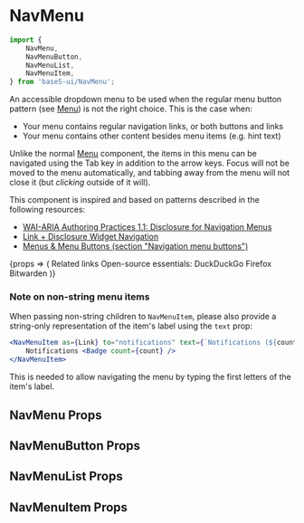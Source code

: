 

<Meta title="Components/Menu (Nav)" component={NavMenu} />

# NavMenu

```jsx
import {
	NavMenu,
	NavMenuButton,
	NavMenuList,
	NavMenuItem,
} from 'base5-ui/NavMenu';
```

An accessible dropdown menu to be used when the regular menu button pattern (see [Menu](src-menu-readme)) is not the right choice.
This is the case when:

-   Your menu contains regular navigation links, or both buttons and links
-   Your menu contains other content besides menu items (e.g. hint text)

Unlike the normal [Menu](src-menu-readme) component, the items in this menu can be navigated using the Tab key in addition to the arrow keys. Focus will not be moved to the menu automatically, and tabbing away from the menu will not close it (but _clicking_ outside of it will).

This component is inspired and based on patterns described in the following resources:

-   [WAI-ARIA Authoring Practices 1.1: Disclosure for Navigation Menus](https://www.w3.org/TR/wai-aria-practices-1.1/examples/disclosure/disclosure-navigation.html)
-   [Link + Disclosure Widget Navigation](https://adrianroselli.com/2019/06/link-disclosure-widget-navigation.html)
-   [Menus & Menu Buttons (section "Navigation menu buttons")](https://inclusive-components.design/menus-menu-buttons/#navigationmenubuttons)

<Canvas>
	<Story
		name="Menu (Nav)"
		args={{id: 'demo-nav-menu', menuPlacement: 'bottom-start'}}
	>
		{props => (
			<NavMenu {...props}>
				<NavMenuButton icon="menu">Related links</NavMenuButton>
				<NavMenuList>
					<Text as="li" bold fontSize="s" px="s" py="xxs">
						Open-source essentials:
					</Text>
					<NavMenuItem as="a" href="https://duckduckgo.com">
						DuckDuckGo
					</NavMenuItem>
					<NavMenuItem as="a" href="https://firefox.com">
						Firefox
					</NavMenuItem>
					<NavMenuItem as="a" href="https://bitwarden.com">
						Bitwarden
					</NavMenuItem>
				</NavMenuList>
			</NavMenu>
		)}
	</Story>
</Canvas>

### Note on non-string menu items

When passing non-string children to `NavMenuItem`, please also provide a string-only representation of the item's label using the `text` prop:

```jsx
<NavMenuItem as={Link} to="notifications" text={`Notifications (${count})`}>
	Notifications <Badge count={count} />
</NavMenuItem>
```

This is needed to allow navigating the menu by typing the first letters of the item's label.

## NavMenu Props

<ArgsTable story="Menu (Nav)" />

## NavMenuButton Props

<ArgsTable of={NavMenuButton} />

## NavMenuList Props

<ArgsTable of={NavMenuList} />

## NavMenuItem Props

<ArgsTable of={NavMenuItem} />
